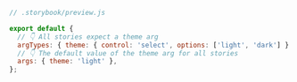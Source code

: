 ```js
// .storybook/preview.js

export default {
  // 👇 All stories expect a theme arg
  argTypes: { theme: { control: 'select', options: ['light', 'dark'] } },
  // 👇 The default value of the theme arg for all stories
  args: { theme: 'light' },
};
```
